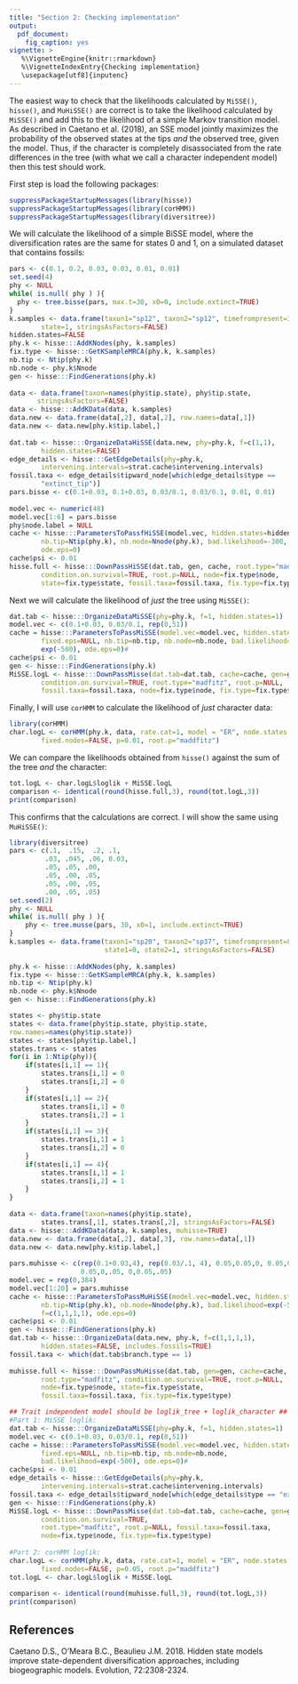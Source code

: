 ```yaml
---
title: "Section 2: Checking implementation"
output:
  pdf_document:
    fig_caption: yes
vignette: >
   %\VignetteEngine{knitr::rmarkdown}
   %\VignetteIndexEntry{Checking implementation}
   \usepackage[utf8]{inputenc}
---
```


The easiest way to check that the likelihoods calculated by `MiSSE()`, `hisse()`, and `MuHiSSE()` are correct is to take the likelihood calculated by `MiSSE()` and add this to the likelihood of a simple Markov transition model. As described in Caetano et al. (2018), an SSE model jointly maximizes the probability of the observed states at the tips *and* the observed tree, given the model. Thus, if the character is completely disassociated from the rate differences in the tree (with what we call a character independent model) then this test should work. 

First step is load the following packages:

```r
suppressPackageStartupMessages(library(hisse))
suppressPackageStartupMessages(library(corHMM))
suppressPackageStartupMessages(library(diversitree))
```

We will calculate the likelihood of a simple BiSSE model, where the diversification rates are the same for states 0 and 1, on a simulated dataset that contains fossils:
```r
pars <- c(0.1, 0.2, 0.03, 0.03, 0.01, 0.01)
set.seed(4)
phy <- NULL
while( is.null( phy ) ){
  phy <- tree.bisse(pars, max.t=30, x0=0, include.extinct=TRUE)
}
k.samples <- data.frame(taxon1="sp12", taxon2="sp12", timefrompresent=3.164384, 
        state=1, stringsAsFactors=FALSE)
hidden.states=FALSE
phy.k <- hisse:::AddKNodes(phy, k.samples)
fix.type <- hisse:::GetKSampleMRCA(phy.k, k.samples)
nb.tip <- Ntip(phy.k)
nb.node <- phy.k$Nnode
gen <- hisse:::FindGenerations(phy.k)
    
data <- data.frame(taxon=names(phy$tip.state), phy$tip.state, 
       stringsAsFactors=FALSE)
data <- hisse:::AddKData(data, k.samples)
data.new <- data.frame(data[,2], data[,2], row.names=data[,1])
data.new <- data.new[phy.k$tip.label,]
    
dat.tab <- hisse:::OrganizeDataHiSSE(data.new, phy=phy.k, f=c(1,1), 
        hidden.states=FALSE)
edge_details <- hisse:::GetEdgeDetails(phy=phy.k, 
        intervening.intervals=strat.cache$intervening.intervals)
fossil.taxa <- edge_details$tipward_node[which(edge_details$type == 
        "extinct_tip")]
pars.bisse <- c(0.1+0.03, 0.1+0.03, 0.03/0.1, 0.03/0.1, 0.01, 0.01)
 
model.vec <- numeric(48)
model.vec[1:6] = pars.bisse
phy$node.label = NULL
cache <- hisse:::ParametersToPassfHiSSE(model.vec, hidden.states=hidden.states, 
        nb.tip=Ntip(phy.k), nb.node=Nnode(phy.k), bad.likelihood=-300, f=c(1,1),
        ode.eps=0)
cache$psi <- 0.01
hisse.full <- hisse:::DownPassHiSSE(dat.tab, gen, cache, root.type="madfitz", 
        condition.on.survival=TRUE, root.p=NULL, node=fix.type$node, 
        state=fix.type$state, fossil.taxa=fossil.taxa, fix.type=fix.type$type)
```

Next we will calculate the likelihood of _just_ the tree using `MiSSE()`:
```r
dat.tab <- hisse:::OrganizeDataMiSSE(phy=phy.k, f=1, hidden.states=1)
model.vec <- c(0.1+0.03, 0.03/0.1, rep(0,51))
cache = hisse:::ParametersToPassMiSSE(model.vec=model.vec, hidden.states=1, 
        fixed.eps=NULL, nb.tip=nb.tip, nb.node=nb.node, bad.likelihood=
        exp(-500), ode.eps=0)#
cache$psi <- 0.01
gen <- hisse:::FindGenerations(phy.k)
MiSSE.logL <- hisse:::DownPassMisse(dat.tab=dat.tab, cache=cache, gen=gen, 
        condition.on.survival=TRUE, root.type="madfitz", root.p=NULL, 
        fossil.taxa=fossil.taxa, node=fix.type$node, fix.type=fix.type$type)
```

Finally, I will use `corHMM` to calculate the likelihood of _just_ character data:
```r
library(corHMM)
char.logL <- corHMM(phy.k, data, rate.cat=1, model = "ER", node.states = "none",
        fixed.nodes=FALSE, p=0.01, root.p="maddfitz")
```

We can compare the likelihoods obtained from `hisse()` against the sum of the tree *and* the character:
```r
tot.logL <- char.logL$loglik + MiSSE.logL
comparison <- identical(round(hisse.full,3), round(tot.logL,3))
print(comparison) 
```

This confirms that the calculations are correct. I will show the same using `MuHiSSE()`:
```r
library(diversitree)
pars <- c(.1,  .15,  .2, .1,
         .03, .045, .06, 0.03,
         .05, .05, .00,
         .05, .00, .05,
         .05, .00, .05,
         .00, .05, .05)
set.seed(2)
phy <- NULL
while( is.null( phy ) ){
    phy <- tree.musse(pars, 30, x0=1, include.extinct=TRUE)
}
k.samples <- data.frame(taxon1="sp20", taxon2="sp37", timefrompresent=8.54554, 
                        state1=0, state2=1, stringsAsFactors=FALSE)
    
phy.k <- hisse:::AddKNodes(phy, k.samples)
fix.type <- hisse:::GetKSampleMRCA(phy.k, k.samples)
nb.tip <- Ntip(phy.k)
nb.node <- phy.k$Nnode
gen <- hisse:::FindGenerations(phy.k)

states <- phy$tip.state
states <- data.frame(phy$tip.state, phy$tip.state,
row.names=names(phy$tip.state))
states <- states[phy$tip.label,]
states.trans <- states
for(i in 1:Ntip(phy)){
    if(states[i,1] == 1){
        states.trans[i,1] = 0
        states.trans[i,2] = 0
    }
    if(states[i,1] == 2){
        states.trans[i,1] = 0
        states.trans[i,2] = 1
    }
    if(states[i,1] == 3){
        states.trans[i,1] = 1
        states.trans[i,2] = 0
    }
    if(states[i,1] == 4){
        states.trans[i,1] = 1
        states.trans[i,2] = 1
    }
}
    
data <- data.frame(taxon=names(phy$tip.state), 
        states.trans[,1], states.trans[,2], stringsAsFactors=FALSE)
data <- hisse:::AddKData(data, k.samples, muhisse=TRUE)
data.new <- data.frame(data[,2], data[,3], row.names=data[,1])
data.new <- data.new[phy.k$tip.label,]
    
pars.muhisse <- c(rep(0.1+0.03,4), rep(0.03/.1, 4), 0.05,0.05,0, 0.05,0,0.05, 
                  0.05,0,.05, 0,0.05,.05)
model.vec = rep(0,384)
model.vec[1:20] = pars.muhisse
cache <- hisse:::ParametersToPassMuHiSSE(model.vec=model.vec, hidden.states=FALSE, 
        nb.tip=Ntip(phy.k), nb.node=Nnode(phy.k), bad.likelihood=exp(-500), 
        f=c(1,1,1,1), ode.eps=0)
cache$psi <- 0.01
gen <- hisse:::FindGenerations(phy.k)
dat.tab <- hisse:::OrganizeData(data.new, phy.k, f=c(1,1,1,1), 
        hidden.states=FALSE, includes.fossils=TRUE)
fossil.taxa <- which(dat.tab$branch.type == 1)
    
muhisse.full <- hisse:::DownPassMuHisse(dat.tab, gen=gen, cache=cache, 
        root.type="madfitz", condition.on.survival=TRUE, root.p=NULL, 
        node=fix.type$node, state=fix.type$state, 
        fossil.taxa=fossil.taxa, fix.type=fix.type$type)

## Trait independent model should be loglik_tree + loglik_character ##
#Part 1: MiSSE loglik:
dat.tab <- hisse:::OrganizeDataMiSSE(phy=phy.k, f=1, hidden.states=1)
model.vec <- c(0.1+0.03, 0.03/0.1, rep(0,51))
cache = hisse:::ParametersToPassMiSSE(model.vec=model.vec, hidden.states=1, 
        fixed.eps=NULL, nb.tip=nb.tip, nb.node=nb.node, 
        bad.likelihood=exp(-500), ode.eps=0)#
cache$psi <- 0.01
edge_details <- hisse:::GetEdgeDetails(phy=phy.k, 
        intervening.intervals=strat.cache$intervening.intervals)
fossil.taxa <- edge_details$tipward_node[which(edge_details$type == "extinct_tip")]
gen <- hisse:::FindGenerations(phy.k)
MiSSE.logL <- hisse:::DownPassMisse(dat.tab=dat.tab, cache=cache, gen=gen, 
        condition.on.survival=TRUE, 
        root.type="madfitz", root.p=NULL, fossil.taxa=fossil.taxa,
        node=fix.type$node, fix.type=fix.type$type)
    
#Part 2: corHMM loglik:
char.logL <- corHMM(phy.k, data, rate.cat=1, model = "ER", node.states = "none", 
        fixed.nodes=FALSE, p=0.05, root.p="maddfitz")
tot.logL <- char.logL$loglik + MiSSE.logL
    
comparison <- identical(round(muhisse.full,3), round(tot.logL,3))
print(comparison)
```


## References

Caetano D.S., O'Meara B.C., Beaulieu J.M. 2018. Hidden state models improve state-dependent diversification approaches, including biogeographic models. Evolution, 72:2308-2324.



